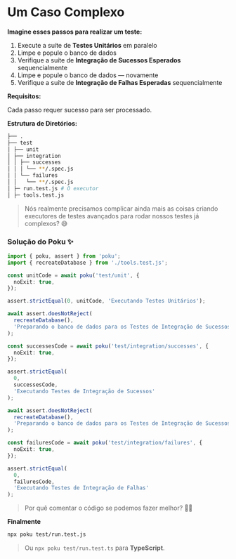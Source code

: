 # Um Caso Complexo

**Imagine esses passos para realizar um teste:**

1. Execute a suíte de **Testes Unitários** em paralelo
2. Limpe e popule o banco de dados
3. Verifique a suíte de **Integração de Sucessos Esperados** sequencialmente
4. Limpe e popule o banco de dados — novamente
5. Verifique a suíte de **Integração de Falhas Esperadas** sequencialmente

**Requisitos:**

Cada passo requer sucesso para ser processado.

**Estrutura de Diretórios:**

```bash
├── .
├── test
│ ├── unit
│ ├── integration
│ │ ├── successes
│ │ │ └── **/.spec.js
│ │ └── failures
│ │   └── **/.spec.js
│ ├─ run.test.js # O executor
│ ├─ tools.test.js
```

> Nós realmente precisamos complicar ainda mais as coisas criando executores de testes avançados para rodar nossos testes já complexos? 😅

### Solução do Poku ✨

```ts
import { poku, assert } from 'poku';
import { recreateDatabase } from './tools.test.js';

const unitCode = await poku('test/unit', {
  noExit: true,
});

assert.strictEqual(0, unitCode, 'Executando Testes Unitários');

await assert.doesNotReject(
  recreateDatabase(),
  'Preparando o banco de dados para os Testes de Integração de Sucessos'
);

const successesCode = await poku('test/integration/successes', {
  noExit: true,
});

assert.strictEqual(
  0,
  successesCode,
  'Executando Testes de Integração de Sucessos'
);

await assert.doesNotReject(
  recreateDatabase(),
  'Preparando o banco de dados para os Testes de Integração de Sucessos'
);

const failuresCode = await poku('test/integration/failures', {
  noExit: true,
});

assert.strictEqual(
  0,
  failuresCode,
  'Executando Testes de Integração de Falhas'
);
```

> Por quê comentar o código se podemos fazer melhor? 🧙🏻

**Finalmente**

```bash
npx poku test/run.test.js
```

> Ou `npx poku test/run.test.ts` para **TypeScript**.
